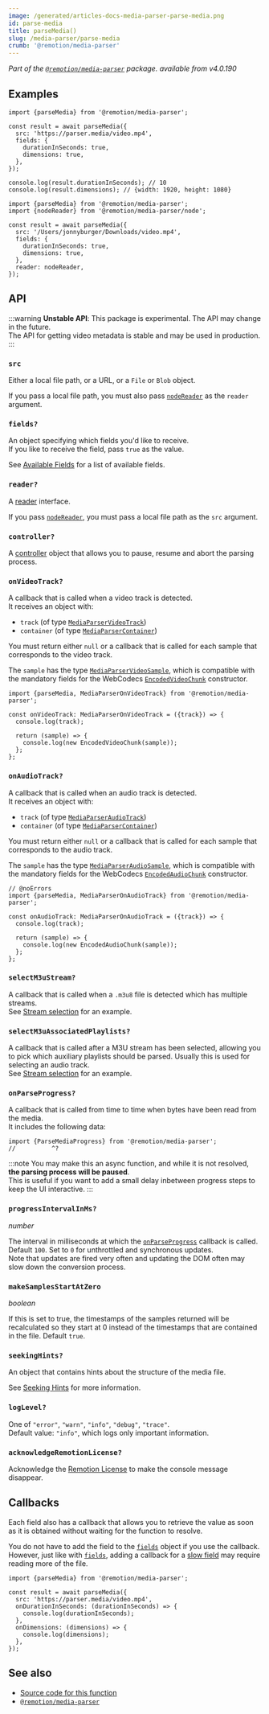 ```yaml
---
image: /generated/articles-docs-media-parser-parse-media.png
id: parse-media
title: parseMedia()
slug: /media-parser/parse-media
crumb: '@remotion/media-parser'
---
```


_Part of the [`@remotion/media-parser`](/docs/media-parser) package._
_available from v4.0.190_

## Examples

```tsx twoslash title="Parsing a hosted video"
import {parseMedia} from '@remotion/media-parser';

const result = await parseMedia({
  src: 'https://parser.media/video.mp4',
  fields: {
    durationInSeconds: true,
    dimensions: true,
  },
});

console.log(result.durationInSeconds); // 10
console.log(result.dimensions); // {width: 1920, height: 1080}
```

```tsx twoslash title="Parsing a local file"
import {parseMedia} from '@remotion/media-parser';
import {nodeReader} from '@remotion/media-parser/node';

const result = await parseMedia({
  src: '/Users/jonnyburger/Downloads/video.mp4',
  fields: {
    durationInSeconds: true,
    dimensions: true,
  },
  reader: nodeReader,
});
```

## API

:::warning
**Unstable API**: This package is experimental. The API may change in the future.  
The API for getting video metadata is stable and may be used in production.
:::

### `src`

Either a local file path, or a URL, or a `File` or `Blob` object.

If you pass a local file path, you must also pass [`nodeReader`](/docs/media-parser/node-reader) as the `reader` argument.

### `fields?`

An object specifying which fields you'd like to receive.  
If you like to receive the field, pass `true` as the value.

See [Available Fields](/docs/media-parser/fields) for a list of available fields.

### `reader?`

A [reader](/docs/media-parser/readers) interface.

If you pass [`nodeReader`](/docs/media-parser/node-reader), you must pass a local file path as the `src` argument.

### `controller?`

A [controller](/docs/media-parser/media-parser-controller) object that allows you to pause, resume and abort the parsing process.

### `onVideoTrack?`

A callback that is called when a video track is detected.  
It receives an object with:

- `track` (of type [`MediaParserVideoTrack`](/docs/media-parser/types#mediaparservideotrack))
- `container` (of type [`MediaParserContainer`](/docs/media-parser/types#mediaparsercontainer))

You must return either `null` or a callback that is called for each sample that corresponds to the video track.

The `sample` has the type [`MediaParserVideoSample`](/docs/media-parser/types#mediaparservideosample), which is compatible with the mandatory fields for the WebCodecs [`EncodedVideoChunk`](https://developer.mozilla.org/en-US/docs/Web/API/EncodedVideoChunk) constructor.

```tsx twoslash title="Reading video frames"
import {parseMedia, MediaParserOnVideoTrack} from '@remotion/media-parser';

const onVideoTrack: MediaParserOnVideoTrack = ({track}) => {
  console.log(track);

  return (sample) => {
    console.log(new EncodedVideoChunk(sample));
  };
};
```

### `onAudioTrack?`

A callback that is called when an audio track is detected.  
It receives an object with:

- `track` (of type [`MediaParserAudioTrack`](/docs/media-parser/types#mediaparseraudiotrack))
- `container` (of type [`MediaParserContainer`](/docs/media-parser/types#mediaparsercontainer))

You must return either `null` or a callback that is called for each sample that corresponds to the audio track.

The `sample` has the type [`MediaParserAudioSample`](/docs/media-parser/types#mediaparseraudiosample), which is compatible with the mandatory fields for the WebCodecs [`EncodedAudioChunk`](https://developer.mozilla.org/en-US/docs/Web/API/EncodedAudioChunk) constructor.

```tsx twoslash title="Reading audio frames"
// @noErrors
import {parseMedia, MediaParserOnAudioTrack} from '@remotion/media-parser';

const onAudioTrack: MediaParserOnAudioTrack = ({track}) => {
  console.log(track);

  return (sample) => {
    console.log(new EncodedAudioChunk(sample));
  };
};
```

### `selectM3uStream?`

A callback that is called when a `.m3u8` file is detected which has multiple streams.  
See [Stream selection](/docs/media-parser/stream-selection) for an example.

### `selectM3uAssociatedPlaylists?`

A callback that is called after a M3U stream has been selected, allowing you to pick which auxiliary playlists should be parsed. Usually this is used for selecting an audio track.  
See [Stream selection](/docs/media-parser/stream-selection) for an example.

### `onParseProgress?`

A callback that is called from time to time when bytes have been read from the media.  
It includes the following data:

```tsx twoslash
import {ParseMediaProgress} from '@remotion/media-parser';
//          ^?
```

:::note
You may make this an async function, and while it is not resolved, **the parsing process will be paused**.  
This is useful if you want to add a small delay inbetween progress steps to keep the UI interactive.
:::

### `progressIntervalInMs?`

_number_

The interval in milliseconds at which the [`onParseProgress`](#onparseprogress) callback is called.  
Default `100`. Set to `0` for unthrottled and synchronous updates.  
Note that updates are fired very often and updating the DOM often may slow down the conversion process.

### `makeSamplesStartAtZero`

_boolean_

If this is set to true, the timestamps of the samples returned will be recalculated so they start at 0 instead of the timestamps that are contained in the file. Default `true`.

### `seekingHints?`

An object that contains hints about the structure of the media file.

See [Seeking Hints](/docs/media-parser/seeking-hints) for more information.

### `logLevel?`

One of `"error"`, `"warn"`, `"info"`, `"debug"`, `"trace"`.  
Default value: `"info"`, which logs only important information.

### `acknowledgeRemotionLicense?`

Acknowledge the [Remotion License](https://remotion.dev/license) to make the console message disappear.

## Callbacks

Each field also has a callback that allows you to retrieve the value as soon as it is obtained without waiting for the function to resolve.

You do not have to add the field to the [`fields`](#fields) object if you use the callback.  
However, just like with [`fields`](#fields), adding a callback for a [slow field](/docs/media-parser/fast-and-slow) may require reading more of the file.

```tsx twoslash title="Using a callback"
import {parseMedia} from '@remotion/media-parser';

const result = await parseMedia({
  src: 'https://parser.media/video.mp4',
  onDurationInSeconds: (durationInSeconds) => {
    console.log(durationInSeconds);
  },
  onDimensions: (dimensions) => {
    console.log(dimensions);
  },
});
```

## See also

- [Source code for this function](https://github.com/remotion-dev/remotion/blob/main/packages/media-parser/src/parse-media.ts)
- [`@remotion/media-parser`](/docs/media-parser)
